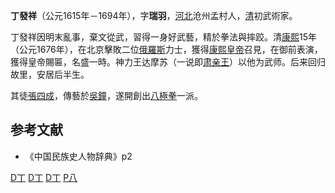 {{unreferenced|time=2015-09-02T04:04:41+00:00}}
'''丁發祥'''（公元1615年－1694年），字'''瑞羽'''，[[河北|河北]]沧州孟村人，[[清朝|清]]初武術家。

丁發祥因明末亂事，棄文從武，習得一身好武藝，精於拳法與摔跤。清[[康熙|康熙]]15年（公元1676年），在北京擊敗二位[[俄羅斯|俄羅斯]]力士，獲得[[康熙皇帝|康熙皇帝]]召見，在御前表演，獲得皇帝賜匾，名盛一時。神力王达摩苏（一说即[[肃亲王|肃亲王]]）以他为武师。后来回归故里，安居后半生。

其徒[[張四成|張四成]]，傳藝於[[吳鐘|吳鐘]]，遂開創出[[八極拳|八極拳]]一派。
==参考文献==
*《中国民族史人物辞典》p2
[[Category:清朝武术家|D丁]]
[[Category:1615年出生|D丁]]
[[Category:1694年逝世|D丁]]
[[Category:八極拳|P八]]